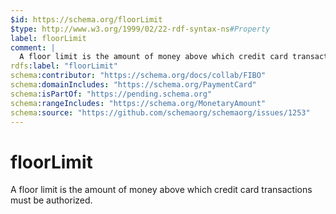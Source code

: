 ```yaml
---
$id: https://schema.org/floorLimit
$type: http://www.w3.org/1999/02/22-rdf-syntax-ns#Property
label: floorLimit
comment: |
  A floor limit is the amount of money above which credit card transactions must be authorized.
rdfs:label: "floorLimit"
schema:contributor: "https://schema.org/docs/collab/FIBO"
schema:domainIncludes: "https://schema.org/PaymentCard"
schema:isPartOf: "https://pending.schema.org"
schema:rangeIncludes: "https://schema.org/MonetaryAmount"
schema:source: "https://github.com/schemaorg/schemaorg/issues/1253"
---
```


# floorLimit

A floor limit is the amount of money above which credit card transactions must be authorized.

